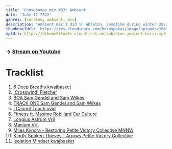 ```yaml
---
title: 'Goosebumps mix #33: Ambient'
date: 'June 12 2022'
genres: [curated, ambient, mix]
description: 'Ambient mix I did in Ableton, sometime during winter 2022'
thumbnailUrl: 'https://res.cloudinary.com/hokaspokas/image/upload/v1669536582/goosebumpsfm/gb33_qq3bhx.png'
mp3Url: https://dtbwbe0itow7v.cloudfront.net/ableton-ambient-boiii.mp3
---
```


### -> [Stream on Youtube](https://youtu.be/QuUAIQbLsVE)

# Tracklist

1. [6 Deep Breaths kwajbasket](https://kwajbasket.bandcamp.com/album/6-deep-breaths)
2. ['Crosswind' Fletcher](https://steveosullivan-mosaicrecords.bandcamp.com/album/mechanical-garden-mosaic-dtl01)
3. [BOA Sam Gendel and Sam Wilkes](https://leavingrecords.bandcamp.com/album/music-for-saxofone-and-bass-guitar)
4. [TRACK ONE Sam Gendel and Sam Wilkes](https://leavingrecords.bandcamp.com/album/music-for-saxofone-and-bass-guitar)
5. [I Cannot Touch ovïd](https://opentapes.bandcamp.com/album/frail-gesture)
6. [Fitness ft. Maxime Robillard Car Culture](https://lightheadrecords.bandcamp.com/album/dead-rock)
7. [Longius Astrum Vril](https://vrilofficial.bandcamp.com/album/anima-mundi)
8. [Manium Vril](https://vrilofficial.bandcamp.com/album/anima-mundi)
9. [Miles Kvndra - Restoring Petite Victory Collective MNNW](https://petitevictorycollective.bandcamp.com/album/mnnw)
10. [Kindly Spoken Thieves - Arrows Petite Victory Collective](https://petitevictorycollective.bandcamp.com/album/mnnw)
11. [Isolation Mindset kwajbasket](https://kwajbasket.bandcamp.com/track/isolation-mindset)

<Playlist url="651oo3KB6qwFGBCH6LLQSY" />
